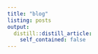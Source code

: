 ```yaml
---
title: "blog"
listing: posts
output:
  distill::distill_article:
    self_contained: false
---
```


